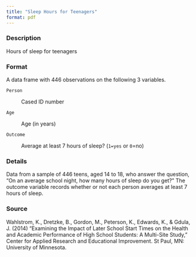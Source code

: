 ```yaml
---
title: "Sleep Hours for Teenagers"
format: pdf
---
```


### Description

Hours of sleep for teenagers

### Format

A data frame with 446 observations on the following 3 variables.

`Person`

:   Cased ID number

`Age`

:   Age (in years)

`Outcome`

:   Average at least 7 hours of sleep? (`1=yes` or `0`=no)

### Details

Data from a sample of 446 teens, aged 14 to 18, who answer the question, "On an average school night, how many hours of sleep do you get?" The outcome variable records whether or not each person averages at least 7 hours of sleep.

### Source

Wahlstrom, K., Dretzke, B., Gordon, M., Peterson, K., Edwards, K., & Gdula, J. (2014) "Examining the Impact of Later School Start Times on the Health and Academic Performance of High School Students: A Multi-Site Study," Center for Applied Research and Educational Improvement. St Paul, MN: University of Minnesota.
